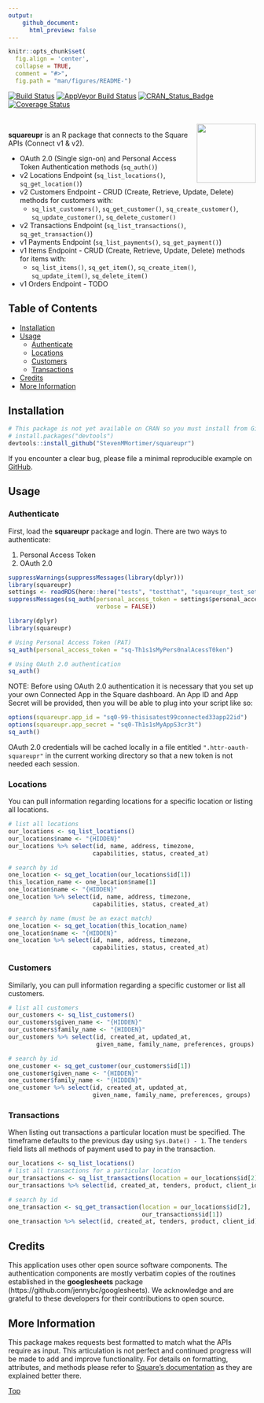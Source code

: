 ```yaml
---
output: 
    github_document:
      html_preview: false
---
```


```r
knitr::opts_chunk$set(
  fig.align = 'center',
  collapse = TRUE,
  comment = "#>",
  fig.path = "man/figures/README-")
```

[![Build Status](https://travis-ci.org/StevenMMortimer/squareupr.svg?branch=master)](https://travis-ci.org/StevenMMortimer/squareupr)
[![AppVeyor Build Status](https://ci.appveyor.com/api/projects/status/github/StevenMMortimer/squareupr?branch=master&svg=true)](https://ci.appveyor.com/project/StevenMMortimer/squareupr)
[![CRAN_Status_Badge](http://www.r-pkg.org/badges/version/squareupr)](http://cran.r-project.org/package=squareupr)
[![Coverage Status](https://codecov.io/gh/StevenMMortimer/squareupr/branch/master/graph/badge.svg)](https://codecov.io/gh/StevenMMortimer/squareupr?branch=master)

<br>
<img src="man/figures/squareupr.png" width="120px" align="right" />

**squareupr** is an R package that connects to the Square APIs (Connect v1 & v2).

  * OAuth 2.0 (Single sign-on) and Personal Access Token Authentication methods (`sq_auth()`)
  * v2 Locations Endpoint (`sq_list_locations()`, `sq_get_location()`)
  * v2 Customers Endpoint - CRUD (Create, Retrieve, Update, Delete) methods for customers with: 
    * `sq_list_customers()`, `sq_get_customer()`, `sq_create_customer()`, `sq_update_customer()`, `sq_delete_customer()` 
  * v2 Transactions Endpoint (`sq_list_transactions()`, `sq_get_transaction()`)
  * v1 Payments Endpoint (`sq_list_payments()`, `sq_get_payment()`)
  * v1 Items Endpoint - CRUD (Create, Retrieve, Update, Delete) methods for items with: 
    * `sq_list_items()`, `sq_get_item()`, `sq_create_item()`, `sq_update_item()`, `sq_delete_item()` 
  * v1 Orders Endpoint - TODO

## Table of Contents  
  * [Installation](#installation)
  * [Usage](#usage)
    * [Authenticate](#authenticate)
    * [Locations](#locations)
    * [Customers](#customers)
    * [Transactions](#transactions)
  * [Credits](#credits)
  * [More Information](#more-information)

## Installation

```r
# This package is not yet available on CRAN so you must install from GitHub
# install.packages("devtools")
devtools::install_github("StevenMMortimer/squareupr")
```

If you encounter a clear bug, please file a minimal reproducible example on 
[GitHub](https://github.com/StevenMMortimer/squareupr/issues).

## Usage

### Authenticate
First, load the **squareupr** package and login. There are two ways to authenticate:  

  1. Personal Access Token
  2. OAuth 2.0

```r
suppressWarnings(suppressMessages(library(dplyr)))
library(squareupr)
settings <- readRDS(here::here("tests", "testthat", "squareupr_test_settings.rds"))
suppressMessages(sq_auth(personal_access_token = settings$personal_access_token, 
                         verbose = FALSE))
```

```r
library(dplyr)
library(squareupr)

# Using Personal Access Token (PAT)
sq_auth(personal_access_token = "sq-Th1s1sMyPers0nalAcessT0ken")

# Using OAuth 2.0 authentication
sq_auth()
```

NOTE: Before using OAuth 2.0 authentication it is necessary that you set up your 
own Connected App in the Square dashboard. An App ID and App Secret will be 
provided, then you will be able to plug into your script like so:

```r
options(squareupr.app_id = "sq0-99-thisisatest99connected33app22id")
options(squareupr.app_secret = "sq0-Th1s1sMyAppS3cr3t")
sq_auth()
```

OAuth 2.0 credentials will be cached locally in a file entitled `".httr-oauth-squareupr"` 
in the current working directory so that a new token is not needed each session.

### Locations
You can pull information regarding locations for a specific location or listing 
all locations.

```r
# list all locations
our_locations <- sq_list_locations()
our_locations$name <- "{HIDDEN}"
our_locations %>% select(id, name, address, timezone, 
                        capabilities, status, created_at)

# search by id
one_location <- sq_get_location(our_locations$id[1])
this_location_name <- one_location$name[1]
one_location$name <- "{HIDDEN}"
one_location %>% select(id, name, address, timezone, 
                        capabilities, status, created_at)

# search by name (must be an exact match)
one_location <- sq_get_location(this_location_name)
one_location$name <- "{HIDDEN}"
one_location %>% select(id, name, address, timezone, 
                        capabilities, status, created_at)
```

### Customers
Similarly, you can pull information regarding a specific customer or list all customers.

```r
# list all customers
our_customers <- sq_list_customers()
our_customers$given_name <- "{HIDDEN}"
our_customers$family_name <- "{HIDDEN}"
our_customers %>% select(id, created_at, updated_at, 
                         given_name, family_name, preferences, groups)

# search by id
one_customer <- sq_get_customer(our_customers$id[1])
one_customer$given_name <- "{HIDDEN}"
one_customer$family_name <- "{HIDDEN}"
one_customer %>% select(id, created_at, updated_at, 
                        given_name, family_name, preferences, groups)
```

### Transactions
When listing out transactions a particular location must be specified. The timeframe 
defaults to the previous day using `Sys.Date() - 1`. The `tenders` field lists all 
methods of payment used to pay in the transaction.

```r
our_locations <- sq_list_locations()
# list all transactions for a particular location
our_transactions <- sq_list_transactions(location = our_locations$id[2])
our_transactions %>% select(id, created_at, tenders, product, client_id)

# search by id
one_transaction <- sq_get_transaction(location = our_locations$id[2], 
                                      our_transactions$id[1])
one_transaction %>% select(id, created_at, tenders, product, client_id)
```

## Credits
This application uses other open source software components. The authentication 
components are mostly verbatim copies of the routines established in the **googlesheets** 
package (https://github.com/jennybc/googlesheets). We acknowledge and are grateful 
to these developers for their contributions to open source.

## More Information
This package makes requests best formatted to match what the APIs require as input. 
This articulation is not perfect and continued progress will be made to add and improve 
functionality. For details on formatting, attributes, and methods please refer to 
[Square's documentation](https://docs.connect.squareup.com/api/connect/v2) 
as they are explained better there.

[Top](#)
